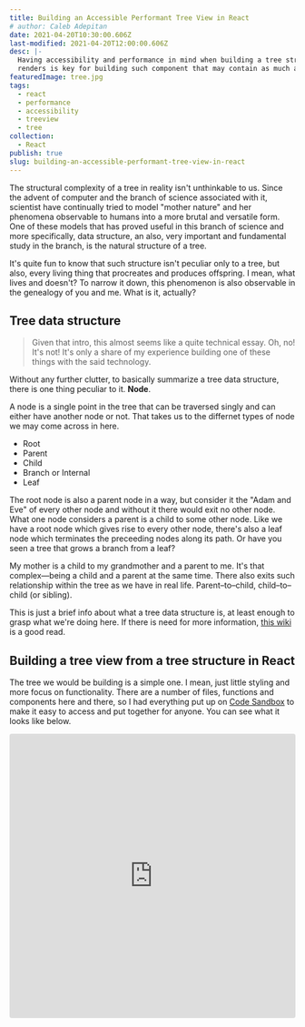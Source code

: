 ```yaml
---
title: Building an Accessible Performant Tree View in React
# author: Caleb Adepitan
date: 2021-04-20T10:30:00.606Z
last-modified: 2021-04-20T12:00:00.606Z
desc: |-
  Having accessibility and performance in mind when building a tree structure while evading wasted
  renders is key for building such component that may contain as much as a portion of an OS filesystem.
featuredImage: tree.jpg
tags:
  - react
  - performance
  - accessibility
  - treeview
  - tree
collection:
  - React
publish: true
slug: building-an-accessible-performant-tree-view-in-react
---
```


The structural complexity of a tree in reality isn't unthinkable to us. Since the advent of computer and the branch of science associated with it, scientist have continually tried to model "mother nature" and her phenomena observable to humans into a more brutal and versatile form. One of these models that has proved useful in this branch of science and more specifically, data structure, an also, very important and fundamental study in the branch, is the natural structure of a tree.

It's quite fun to know that such structure isn't peculiar only to a tree, but also, every living thing that procreates and produces offspring. I mean, what lives and doesn't? To narrow it down, this phenomenon is also observable in the genealogy of you and me. What is it, actually?

## Tree data structure

> Given that intro, this almost seems like a quite technical essay. Oh, no! It's not! It's only a share of my experience building one of these things with the said technology.

Without any further clutter, to basically summarize a tree data structure, there is one thing peculiar to it. **Node**.

A node is a single point in the tree that can be traversed singly and can either have another node or not. That takes us to the differnet types of node we may come across in here.

- Root
- Parent
- Child
- Branch or Internal
- Leaf

The root node is also a parent node in a way, but consider it the "Adam and Eve" of every other node and without it there would exit no other node. What one node considers a parent is a child to some other node. Like we have a root node which gives rise to every other node, there's also a leaf node which terminates the preceeding nodes along its path. Or have you seen a tree that grows a branch from a leaf?

My mother is a child to my grandmother and a parent to me. It's that complex&mdash;being a child and a parent at the same time. There also exits such relationship within the tree as we have in real life. Parent&ndash;to&ndash;child, child&ndash;to&ndash;child (or&nbsp;sibling).

This is just a brief info about what a tree data structure is, at least enough to grasp what we're doing here. If there is need for more information, [this wiki][tree-data-structure] is a good read.

## Building a tree view from a tree structure in React

The tree we would be building is a simple one. I mean, just little styling and more focus on functionality. There are a number of files, functions and components here and there, so I had everything put up on [Code Sandbox][codesandbox] to make it easy to access and put together for anyone. You can see what it looks like below.

<div style={{ marginBottom: '1.5rem' }}>
  <iframe
    src="https://codesandbox.io/embed/goofy-dew-2oj3b?fontsize=14&hidenavigation=1&theme=dark"
    style="width:100%; height:500px; border:0; border-radius: 4px; overflow:hidden;"
    title="goofy-dew-2oj3b"
    allow="accelerometer; ambient-light-sensor; camera; encrypted-media; geolocation; gyroscope; hid; microphone; midi; payment; usb; vr; xr-spatial-tracking"
    sandbox="allow-forms allow-modals allow-popups allow-presentation allow-same-origin allow-scripts"
  />
</div>

### Features of this Tree component

This Tree component has features that makes it perfromant and at the same time accessible to even users of assitive technologies and those who can't handle or operate a mouse for whatsoever predicament.

- Keyborad navigation.
- Properly maintained focus and tab order (`tabIndex`) with neccessary accessibility attributes.
- Effecient tree traversals to focus, expand and collapse nodes.
- The whole tree never re-renders except after completely unmounted and remounted by page navigation.
- Only nodes that have just been selected, expanded and/or a parent node that has a selection one level within it ever re-renders as state is managed by each node and not raised up to the tree itself.
- Navigation state or history can be persisted in a store like [Redux][redux] or `localStorage` and retrieved so you don't have to always start from the first node when navigating.
- Navigation state of the tree is only written to a store right before the component unmounts and not when the navigation state actually changes. While the state changes and the tree remains mounted, a `MutableRefObject` is leveraged to temporarily store the state.
- Visual tree paths with highlighted path on the "branch node" that has focus or focus one level within.

### How we got there

That's too much functionality to take care of for what was meant to be a simple tutorial on building a Tree component. But we got there!

What our original data would look like is this:

```ts
type ILeaf = { type: 'leaf'; name: string }
type INode = { type: 'node'; name: string; items: Array<INode | ILeaf> }
```

> So much fuss for such a small and simple structure! Well, when you put small together, it all adds up to giant.

A Leaf node and a Branch or Internal node. The leaf node is the terminating node along its path as it has no child nodes or child items. The branch node on the other hand keeps the ancestral line going as it has child nodes or child items. We will call both the leaf node and the branch node a "node", only distinguised by their `type`.

#### Defining our root data

We have a root data probably coming from an API or so, raw or transformed. This is the data we will pass into our tree component.

```ts
export const root: INode[] = [
  {
    type: "node",
    name: "Stories",
    items: [
      { type: "leaf", name: "The Great Gatsby" },
      { type: "leaf", name: "Pride and Prejudice" },
      {
        type: "node",
        name: "Fantasies",
        items: [
          { type: "leaf", name: "Justice League" },
          { ... },
          { ... },
          { type: "node", name: "Action", items: [{ ... }, { ... }] }
        ]
      }
    ]
  },
  { type: "node", name: "John Grisham", items: [ ... ] },
  { type: "node", name: "Languages", items: [{ ... }, { ... }] }
];
```

#### Building a structure we can work with out of the data we have

We need to build a data structure we can always work with from this root data and here is where some performance metrics also come in.

The structure is only constructed when needed, that is lazily. In fact, if there are only three items on the root node, only these three items are rendered. Nothing is rendered eagerly and then hidden visually with CSS. We only construct the structure for, and render child nodes when their parent node is expanded.

How does this impact performance? Imagine a node that has, say, three hundred and fifty `350` items. We never can tell if this node will ever be expanded. So why render it? Think about how costly it would be to render `350` direct child nodes of a parent node. Nodes which could possibly contain child nodes too. All rendered down the tree to the base. It's how a filesystem works too. Don't read a folder or load its items into memory till the folder is opened. The files and sub-folders in a folder up the directory are only know when the folder is opened.

#### The structure

We have got a generic `abstract` base `Node<T>` class. Which isn't meant to be instantiated, but extended to derive a more specific node type from. From this base class we will derive a `TreeNode` more specific to our use case.

```ts
abstract class Node<T extends Node<T>> {
  public name: string
  public id: string
  public type: 'node' | 'leaf'
  public next: T | null
  public previous: T | null
  public parent: T | null
  public children: Stack<T>

  public hasNext(): boolean

  public hasPrevious(): boolean

  public hasParent(): boolean

  public hasChildren(): boolean
}
```

When deriving our `TreeNode` class we add more methods and properties to the class to add more functionality on top of those provided by the base `Node<T>` class. One of the added functionality is the ability for our tree node to observe certain events and "unleash" handlers on those events when they are dispatched.

```ts
class TreeNode extends Node<TreeNode> {
  private isSelected: boolean
  private isSelectedIn: boolean
  private isExpanded: boolean
  private handlers: Map<TreeNodeEvent, TreeNodeEventHandler>

  constructor(public path: Path): TreeNode

  public has(child: TreeNode | null): boolean

  public selectedin(): boolean

  public selected(): boolean

  public expanded(): boolean

  public on(event: TreeNodeEvent, handler: TreeNodeEventHandler): this

  public selectin<T>(...args: T[]): this

  public selectout<T>(...args: T[]): this

  public select<T>(...args: T[]): this

  public deselect<T>(...args: T[]): this

  public expand<T>(...args: T[]): this

  public collapse<T>(...args: T[]): this
}
```

Events these tree node would observe and call handlers on are:

- `select`: When a node gets selected by focusing it.
- `deselect`: When a node gets deselected by taking focus away from it.
- `expand`:
  - Branch node: When a branch node is expanded, its child nodes are rendered and visible in the tree.
  - Leaf node: When a leaf node is expanded it is the currently opened or viewed node (somehow like opening a file to be viewed).
- `collapse`:
  - Branch node: When a branch node is collapsed, its child nodes are unmounted and hidden in the tree.
  - Leaf node: N/A. A leaf node can not be collapsed.
- `selectin`: This is applicable to the parent node of the selected and collapsed branch node, or the selected leaf node.
  - Branch node: When a branch node is selected and its child nodes are collapsed, the parent of such branch node is said to have a selection within it and this is visually represented by the different highlight color on the node path drawn along it.
  - Leaf node: The parent of a selected leaf node always has a selection within.
- `selectout`: This is applicable to the parent node of the selected and expanded branch node, or the selected leaf node.
  - Branch node: When a branch node is expanded or one of its child nodes is selected, the parent of such branch node is said to have a selection outside it and this is visually represented by the different highlight color on the node path drawn along it.
  - Leaf node: When the parent of a selected leaf node changes the parent of the formerly selected leaf node has selection outside of it which negates the former `isSelectedIn` state of that parent node.

<Callout type="info">
  The selected node is first given a <code>tabIndex</code> of <code>0</code>,
  i.e. it is added to the tab order and the deselected node is given a{' '}
  <code>tabIndex</code> of <code>-1</code>, i.e. it is removed from the tab
  order. Then the selected node is foused.
</Callout>

```ts
type TreeNodeEvent =
  | 'select'
  | 'deselect'
  | 'expand'
  | 'collapse'
  | 'selectin'
  | 'selectout'
```

**A single stack for all child nodes**

We also maintain one single stack per node to occupy all the child nodes of that node if it's a branch node, otherwise the stack would be just empty. Without this we won't be able to deterministically know and access child nodes. The only way we'd be able to access child nodes without a stack of them would be to traverse the tree from bottom up, getting the parent of the least (base-est) node and checking every next and previous (sibling) node of that node to see they share a common parent. This would leave us a great deal of complexity.

```ts
class Stack<T> {
  private stack: T[]

  public get size(): number

  public toArray(): T[]

  public clear(): this

  public add(item: T): this

  public remove(index: number): this

  public item(index: number): T | null

  public first(): T | null

  public last(): T | null
}
```

This concludes all about structuring the nodes. Except only an helper, `Path`, to help us deal with node paths which I haven't spoken of. Yeah, that's ’cause it's not a big deal!

## Building the components

Most of what we are left with now is basically logic&mdash;we all know how to create React components. We don't just need components; we need components with the logic that makes them work.

Starting with the basic tree component, we'll then make a simple extra [component to recursively render][recursive-components] nodes.

```tsx:title=Tree.tsx
type TreeProps = { root: INode[] }

const Tree: FC<TreeProps> = ({ root }) => {
  return <ul>{/* TODO: Make something useful */}</ul>
}
```

The "simple extra" recursive component is actually an important piece in the puzzle. It's in this component we construct our nodes and the tree structure from each node. The complete construction of the tree structure is done in the `Node.tsx` component where events are listened for on the specific node on the tree and the node is finally attached as a child to its parent's children stack.

```tsx
type RenderNodesProps = { nodes: Array<INode | ILeaf>; parentNode: TreeNode }

const RenderNodes: FC<RenderNodesProps> = ({ nodes, parentNode }) => {
  let previousNode: TreeNode = null!

  return (
    <Fragment>
      {nodes.map((node, index) => {
        const path = [...parentNode.path, index]
        const key = path.concat(node.name).join('-')

        // highlight-start
        const currentNode: TreeNode = new TreeNode(path)

        currentNode.type = node.type
        currentNode.name = node.name
        currentNode.parent = parentNode

        if (previousNode === null) {
          previousNode = currentNode
        } else {
          previousNode.next = currentNode
          currentNode.previous = previousNode
          previousNode = currentNode
        }
        // highlight-end

        return (
          <Node
            node={currentNode}
            aria-setsize={nodes.length}
            aria-posinset={index + 1}
            aria-level={path.length}
            key={key}
          >
            {node.type === 'node' && (
              <ul role="group">
                // highlight-next-line
                <RenderNodes nodes={node.items} parentNode={currentNode} />
              </ul>
            )}
          </Node>
        )
      })}
    </Fragment>
  )
}
```

This component leaves us one more responsibility: creating the `Node` component. Before we set out to create this component, let's give closure to the tree component. Now adding a `tree` role to the `ul` element as an accessibility improvement. This way assitive technologies can identify it as a tree-view and not a list which is the default or semantic role of the element.

```diff-tsx:title=Tree.tsx
const Tree: FC<TreeProps> = ({ root }) => {
-   return <ul>{/* TODO: Make something useful */}</ul>
+   const rootNode = new TreeNode([])
+
+   return (
+     <ul role="tree" {...rest}>
+       <RenderNodes nodes={root} parentNode={rootNode} />
+     </ul>
+   )
}
```

<Callout type="info">
  Notice we passed an empty array as the path of the root node. This is because
  the root node, here, is an abstract one; it can't be traversed by any user
  interaction and is not visible to the user. Let's just say the root [node] is
  buried inside the earth.
</Callout>

Now on to the `Node` component; another important piece. Let's set the stage starting from the very basics of this component.

```tsx:title=Node.tsx
export interface NodeProps extends LiHTMLAttributes<HTMLLIElement> {
  node: TreeNode
}

const Node: FC<NodeProps> = ({ children, node, ...rest }) => {
  const [isExpanded, setIsExpanded] = useState(() => {/* Some logic */})
  const [isSelected, setIsSelected] = useState(() => {/* Some logic */})
  const [isSelectedIn, setIsSelectedIn] = useState(() => {/* Some logic */})
  const treeItem = useRef<HTMLLIElement>(null!);

  return <li ref={treeItem} {...rest}>{children}</li>
}
```

Our React component is reactive (no pun intended), but our `TreeNode` isn't. One thing we need to make sure of is that the state between our `TreeNode` and the component is synchronized. We will make sure of that by checking in a `useEffect` whenever the states we want synchronized changes and reciprocate the changes in the `TreeNode`.

```diff-tsx:title=Node.tsx
const Node: FC<NodeProps> = ({ children, node, ...rest }) => {
  const [isExpanded, setIsExpanded] = useState(() => {/* Some logic */})
  const [isSelected, setIsSelected] = useState(() => {/* Some logic */})
  const [isSelectedIn, setIsSelectedIn] = useState(() => {/* Some logic */})
  const treeItem = useRef<HTMLLIElement>(null!);
+
+   useEffect(() => {
+     // Synchronize state between component and data structure
+     if (isExpanded !== node.expanded()) {
+       if (node.expanded()) {
+         node.collapse();
+       } else {
+         node.expand();
+       }
+     }
+
+     if (isSelected !== node.selected()) {
+       if (node.selected()) {
+         node.deselect();
+       } else {
+         node.select();
+       }
+     }
+     // eslint-disable-next-line react-hooks/exhaustive-deps
+   }, []);

  return <li ref={treeItem} {...rest}>{children}</li>
}
```

Oops! I write faster than I can think! Back up a lil' bit; I retract&mdash;

We will make sure of that by checking in a `useEffect` ~~whenever the states we want synchronized changes~~ on initial render and reciprocate the changes in the `TreeNode`.

Why is it only on initial render and not when the states change?

Our `TreeNode` tree structure is an advanced one straight out of Mars 🚀, baby! It can listen for and dispatch events so every state change is channeled through it's event emitter. This way it keeps synchronized on every state change. This synchronization is useful when you want to restore state from a previous history of expanded and selected nodes even after a complete re-render of the tree, probably due to out-in navigation of the page.

What are these events we've been talking about too? It's time to wear some headphones and listen!

```tsx:title=Node.tsx
useEffect(() => {
  node
    .on('selectin', () => {
      setIsSelectedIn(true)
    })

    .on('selectout', () => {
      setIsSelectedIn(false)
    })

    .on('select', () => {
      // Some logic...
      treeItem.current.focus()
      setIsSelected(true)
    })

    .on('deselect', () => {
      node.parent?.selectout()
      setIsSelected(false)
    })

    .on('expand', () => {
      // Some logic...
      setIsExpanded(true)
    })

    .on('collapse', () => {
      // Some logic...
      setIsExpanded(false)
    })

  const indexOfNodeInParentStack = Path.end(node.path)

  if (indexOfNodeInParentStack) {
    node.parent!.children.remove(indexOfNodeInParentStack)
  }

  node.parent!.children.add(node)
  // eslint-disable-next-line react-hooks/exhaustive-deps
}, [node])
```

Now time for some DOM events. We create a click handler and also keydown handler. The click handler toggles the expanded state of the node if it is a branch node, otherwise it keeps it expanded.

```tsx:title=Node.tsx
  const handleItemClick: MouseEventHandler<HTMLLIElement> = (evt) => {
    node.select();

    if (isNode(type)) {
      if (node.expanded()) {
        node.collapse();
      } else {
        node.expand();
      }
    } else {
      node.expand();
    }

    evt.stopPropagation();
    onClick?.(evt);
  };

  const handleKeydown: KeyboardEventHandler<HTMLLIElement> = (evt) => {
    const e = (evt as unknown) as KeyboardEvent;

    Keyboard.handleArrowDown(e, node);
    Keyboard.handleArrowUp(e, node);
    Keyboard.handleArrowLeft(e, node);
    Keyboard.handleArrowRight(e, node);
    Keyboard.handleEnter(e, node);
    Keyboard.handleHome(e, node);
    Keyboard.handleEnd(e, node);
    Keyboard.handleAsterisk(e, node);

    evt.stopPropagation();
    onKeyDown?.(evt);
  };
```

<Callout type="info">
  The <code>evt.stopPropagation()</code> call is to prevent the event from
  reaching a parent <code>li</code> element. If a node is a branch node it
  surely will have nested <code>li</code> and the event will propagate without
  this.
</Callout>

```diff-tsx:title=Node.tsx
- const Node: FC<NodeProps> = ({ children, node, ...rest }) => {
+ const Node: FC<NodeProps> = ({ children, node, onKeyDown, onClick, ...rest }) => {
  const [isExpanded, setIsExpanded] = useState(() => {/* Some logic */})
  const [isSelected, setIsSelected] = useState(() => {/* Some logic */})
  const [isSelectedIn, setIsSelectedIn] = useState(() => {/* Some logic */})
  const treeItem = useRef<HTMLLIElement>(null!);

  useEffect(() => {
    // Synchronize state between component and data structure
    if (isExpanded !== node.expanded()) {
      if (node.expanded()) {
        node.collapse();
      } else {
        node.expand();
      }
    }

    if (isSelected !== node.selected()) {
      if (node.selected()) {
        node.deselect();
      } else {
        node.select();
      }
    }
    // eslint-disable-next-line react-hooks/exhaustive-deps
  }, []);

-   return <li ref={treeItem} {...rest}>{children}</li>
+   useEffect(() => {
+     node
+       .on('selectin', () => {
+         setIsSelectedIn(true)
+       })
+
+       .on('selectout', () => {
+         setIsSelectedIn(false)
+       })
+
+       .on('select', () => {
+         // Some logic...
+         treeItem.current.focus()
+         setIsSelected(true)
+       })
+
+       .on('deselect', () => {
+         node.parent?.selectout()
+         setIsSelected(false)
+       })
+
+       .on('expand', () => {
+         // Some logic...
+         setIsExpanded(true)
+       })
+
+       .on('collapse', () => {
+         // Some logic...
+         setIsExpanded(false)
+       })
+
+     const indexOfNodeInParentStack = Path.end(node.path)
+
+     if (indexOfNodeInParentStack) {
+       node.parent!.children.remove(indexOfNodeInParentStack)
+     }
+
+     node.parent!.children.add(node)
+     // eslint-disable-next-line react-hooks/exhaustive-deps
+   }, [node])
+
+   const ariaAttribute: keyof AriaAttributes = isNode(type)
+     ? "aria-expanded"
+     : "aria-selected";
+   const aria: AriaAttributes = { [ariaAttribute]: isExpanded };
+
+   return (
+     <li
+       tabIndex={isSelected ? 0 : -1}
+       role="treeitem"
+       ref={treeItem}
+       onClick={handleItemClick}
+       onKeyDown={handleKeydown}
+       {...aria}
+       {...rest}
+     >
+       <div>{node.name}</div>
+       {isExpanded && children}
+     </li>
+   )
}
```

<Callout type="warn">
  Do not confuse <code>aria-selected</code> with local state{' '}
  <code>isSelected</code>. They neither represent the same thing nor do they
  represent each other. <code>isSelected</code> represents focus while{' '}
  <code>aria-selected</code> represents active leaf node
</Callout>

## Accessibility

Majority of the accessibility features focuses on keyboard navigation and hinting&mdash;what level a tree-item is at, its position within that level and the size or count of all the items in that level. A branch node can be expanded but a leaf node can not be expanded it can only be selected, as in viewed in some side pane of some sort or navigate to a resource.

Properly maintaing tab order is a good thing also. If I have, say, `200` expanded nodes, I only opearte my machine with a keyboard; don't expect me to tab through `200` elements to get to a button positioned just after the tree or having to collapse the whole tree to do so. This is a good reason why only the focused item has a `tabIndex` of `0` while others are removed from the tab order by giving them a `tabIndex` of `-1`.

Consider [this accessibility best practice][w3-accessibility] published on [w3](https://www.w3.org) as a reference to all accessibility best practices for building a tree view.

Check out the codesandbox for a complete working implementation if you haven't. Thanks for trusting me on this and following to the end. Always and forever!

[tree-data-structure]: https://en.wikipedia.org/wiki/Tree_(data_structure)
[codesandbox]: https://codesandbox.io/s/goofy-dew-2oj3b
[redux]: https://www.redux.js.org
[recursive-components]: /blog/building-a-recursive-toc-component-in-react
[w3-accessibility]: https://www.w3.org/TR/wai-aria-practices/examples/treeview/treeview-2/treeview-2a.html
